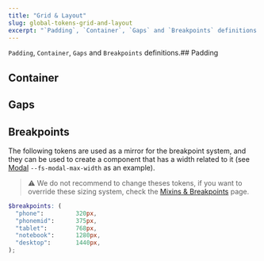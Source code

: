 ```yaml
---
title: "Grid & Layout"
slug: global-tokens-grid-and-layout
excerpt: "`Padding`, `Container`, `Gaps` and `Breakpoints` definitions."
---
```



`Padding`, `Container`, `Gaps` and `Breakpoints` definitions.## Padding

<TokenTable title="Global Token" description="Value">
  <TokenRow token="--fs-grid-padding" value="var(--fs-spacing-3)" />
</TokenTable>

## Container

<TokenTable title="Global Token" description="Value">
  <TokenRow token="--fs-grid-max-width" value="var(--fs-spacing-3)" />
</TokenTable>

## Gaps

<TokenTable title="Global Token" description="Value">
  <TokenRow token="--fs-grid-gap-0" value="var(--fs-spacing-1)" />
  <TokenRow token="--fs-grid-gap-1" value="var(--fs-spacing-2)" />
  <TokenRow token="--fs-grid-gap-2" value="var(--fs-spacing-3)" />
  <TokenRow token="--fs-grid-gap-3" value="var(--fs-spacing-4)" />
  <TokenRow token="--fs-grid-gap-4" value="var(--fs-spacing-5)" />
</TokenTable>

## Breakpoints

The following tokens are used as a mirror for the breakpoint system, and they can be used to create a component that has a width related to it  (see [Modal](/docs/guides/faststore/molecules-modal#design-tokens) `--fs-modal-max-width` as an example).

> ⚠️ We do not recommend to change theses tokens, if you want to override these sizing system, check the [Mixins & Breakpoints](/docs/customizing/mixins-breakpoints) page.

```scss
$breakpoints: (
  "phone":         320px,
  "phonemid":      375px,
  "tablet":        768px,
  "notebook":      1280px,
  "desktop":       1440px,
);
```

<TokenTable title="Global Token" description="Value">
  <TokenRow token="--fs-grid-breakpoint-phone" value='#{map-get($breakpoints, "phone")}' />
  <TokenRow token="--fs-grid-breakpoint-phonemid" value='#{map-get($breakpoints, "phonemid")}' />
  <TokenRow token="--fs-grid-breakpoint-tablet" value='#{map-get($breakpoints, "tablet")}' />
  <TokenRow token="--fs-grid-breakpoint-notebook" value='#{map-get($breakpoints, "notebook")}' />
  <TokenRow token="--fs-grid-breakpoint-desktop" value='#{map-get($breakpoints, "desktop")}' />
</TokenTable>
